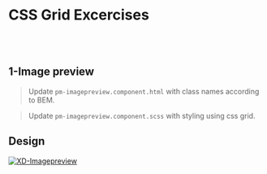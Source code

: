 
<Meta title="Exercises/CSS Grid Exercises" />


# CSS Grid Excercises

<br></br>

## 1-Image preview

> Update `pm-imagepreview.component.html` with class names according to BEM.

> Update `pm-imagepreview.component.scss` with styling using css grid.






## Design

[![XD-Imagepreview](https://img.shields.io/badge/-Imagepreview-%235c5c5c?logo=adobexd&labelColor=450034)](https://xd.adobe.com/view/3ff4c180-5eee-4b0f-941c-2de05a13ccd2-6aa7/screen/5980f59f-f84a-4389-9c96-c97e6104cd0b/specs/)